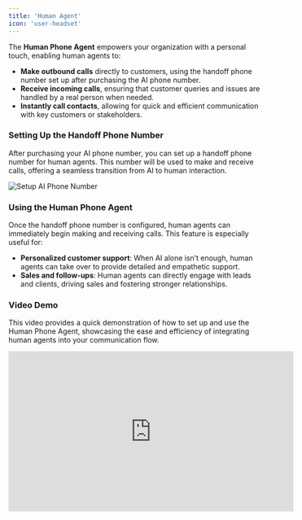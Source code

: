 ```yaml
---
title: 'Human Agent'
icon: 'user-headset'
---
```


The **Human Phone Agent** empowers your organization with a personal touch, enabling human agents to:

- **Make outbound calls** directly to customers, using the handoff phone number set up after purchasing the AI phone number.
- **Receive incoming calls**, ensuring that customer queries and issues are handled by a real person when needed.
- **Instantly call contacts**, allowing for quick and efficient communication with key customers or stakeholders.

### Setting Up the Handoff Phone Number

After purchasing your AI phone number, you can set up a handoff phone number for human agents. This number will be used to make and receive calls, offering a seamless transition from AI to human interaction.

<img src="/phone/setting-up-phone.png" alt="Setup AI Phone Number" />

### Using the Human Phone Agent

Once the handoff phone number is configured, human agents can immediately begin making and receiving calls. This feature is especially useful for:

- **Personalized customer support**: When AI alone isn’t enough, human agents can take over to provide detailed and empathetic support.
- **Sales and follow-ups**: Human agents can directly engage with leads and clients, driving sales and fostering stronger relationships.

### Video Demo
This video provides a quick demonstration of how to set up and use the Human Phone Agent, showcasing the ease and efficiency of integrating human agents into your communication flow.
<iframe
  width="560"
  height="315"
  src="https://www.youtube.com/embed/FYmA-Xx2diU"
  title="Human Phone Agent Demo"
  frameborder="0"
  allow="accelerometer; autoplay; clipboard-write; encrypted-media; gyroscope; picture-in-picture; web-share"
  referrerpolicy="strict-origin-when-cross-origin"
  allowfullscreen
></iframe>


